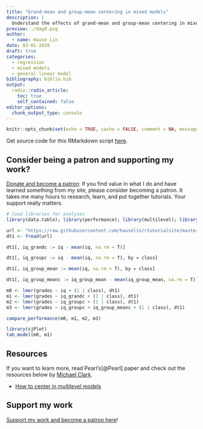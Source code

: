 ```yaml
---
title: "Grand-mean and group-mean centering in mixed models"
description: |
  Understand the effects of grand-mean and group-mean centering in mixed models
preview: ./dag0.png
author:
  - name: Hause Lin
date: 03-01-2020
draft: true
categories: 
  - regression
  - mixed models
  - general linear model
bibliography: biblio.bib
output:
  radix::radix_article:
    toc: true
    self_contained: false
editor_options: 
  chunk_output_type: console
---
```


```r
knitr::opts_chunk$set(echo = TRUE, cache = FALSE, comment = NA, message = FALSE, warning = FALSE)
```

Get source code for this RMarkdown script [here](https://raw.githubusercontent.com/hauselin/rtutorialsite/master/_posts/2020-04-11-causal-inference-and-lords-paradox-change-score-or-covariate/causal-inference-and-lords-paradox-change-score-or-covariate.Rmd).

## Consider being a patron and supporting my work?

[Donate and become a patron](https://donorbox.org/support-my-teaching): If you find value in what I do and have learned something from my site, please consider becoming a patron. It takes me many hours to research, learn, and put together tutorials. Your support really matters.


```r
# load libraries for analyses
library(data.table); library(performance); library(multilevel); library(lme4)
```

```r

url <- "https://raw.githubusercontent.com/hauselin/rtutorialsite/master/data/simpsonsParadox.csv"
dt1 <- fread(url)
```

```r
dt1[, iq_grandc := iq - mean(iq, na.rm = T)]

dt1[, iq_groupc := iq - mean(iq, na.rm = T), by = class]

dt1[, iq_group_mean := mean(iq, na.rm = T), by = class]

dt1[, iq_group_meanc := iq_group_mean - mean(iq_group_mean, na.rm = T)]
```


```r
m0 <- lmer(grades ~ iq + (1 | class), dt1)
m1 <- lmer(grades ~ iq_grandc + (1 | class), dt1)
m2 <- lmer(grades ~ iq_groupc + (1 | class), dt1)
m3 <- lmer(grades ~ iq_groupc + iq_group_meanc + (1 | class), dt1)

compare_performance(m0, m1, m2, m3)

library(sjPlot)
tab_model(m0, m1)
```







## Resources

If you want to learn more, read Pearl's[@Pearl] paper and check out the resources below by [Michael Clark](https://m-clark.github.io/).

* [How to center in multilevel models](http://philippmasur.de/blog/2018/05/23/how-to-center-in-multilevel-models/)

## Support my work

[Support my work and become a patron here](https://donorbox.org/support-my-teaching)!
